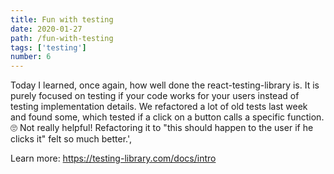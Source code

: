 ---
title: Fun with testing
date: 2020-01-27
path: /fun-with-testing
tags: ['testing']
number: 6
---

Today I learned, once again, how well done the react-testing-library is. It is
purely focused on testing if your code works for your users instead of testing
implementation details. We refactored a lot of old tests last week and found
some, which tested if a click on a button calls a specific function. 🙄 Not
really helpful! Refactoring it to "this should happen to the user if he clicks
it" felt so much better.',

Learn more: https://testing-library.com/docs/intro
